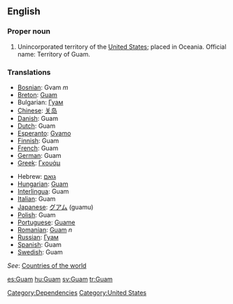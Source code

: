==English==

===Proper noun===

# Unincorporated territory of the [[United States]]; placed in Oceania. Official name: Territory of Guam.

===Translations===
{{top}}
*[[Bosnian]]: Gvam ''m''
*[[Breton]]: [[Guam]]
*Bulgarian: [[Гуам]]
*[[Chinese]]: [[关岛]]
*[[Danish]]: Guam
*[[Dutch]]: Guam
*[[Esperanto]]: [[Gvamo]]
*[[Finnish]]: Guam
*[[French]]: Guam
*[[German]]: Guam
*[[Greek]]: [[Γκουάμ]]
{{mid}}
*Hebrew: [[גואם]]
*[[Hungarian]]: [[Guam]]
*[[Interlingua]]: Guam
*[[Italian]]: Guam
*[[Japanese]]: [[グアム]] (guamu)
*[[Polish]]: Guam
*[[Portuguese]]: [[Guame]]
*[[Romanian]]: [[Guam]] ''n''
*[[Russian]]: [[Гуам]]
*[[Spanish]]: Guam
*[[Swedish]]: Guam
{{bottom}}

''See'': [[Countries of the world]]

[[Category:Dependencies]]
[[Category:United States]]

[[es:Guam]]
[[hu:Guam]]
[[sv:Guam]]
[[tr:Guam]]